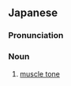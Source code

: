 ==Japanese==
{{ja-kanjitab|すじ|きん|ちょう|yomi=o}}

===Pronunciation===
{{ja-pron|yomi=o|すじきんちょう}}

===Noun===
{{ja-noun|すじきんちょう}}

# [[muscle tone]]